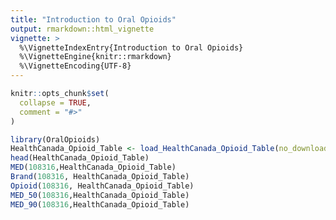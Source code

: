 ```yaml
---
title: "Introduction to Oral Opioids"
output: rmarkdown::html_vignette
vignette: >
  %\VignetteIndexEntry{Introduction to Oral Opioids}
  %\VignetteEngine{knitr::rmarkdown}
  %\VignetteEncoding{UTF-8}
---
```


```r
knitr::opts_chunk$set(
  collapse = TRUE,
  comment = "#>"
)
```

```r
library(OralOpioids)
HealthCanada_Opioid_Table <- load_HealthCanada_Opioid_Table(no_download = TRUE)
head(HealthCanada_Opioid_Table)
MED(108316,HealthCanada_Opioid_Table)
Brand(108316, HealthCanada_Opioid_Table)
Opioid(108316, HealthCanada_Opioid_Table)
MED_50(108316,HealthCanada_Opioid_Table)
MED_90(108316,HealthCanada_Opioid_Table)
```
